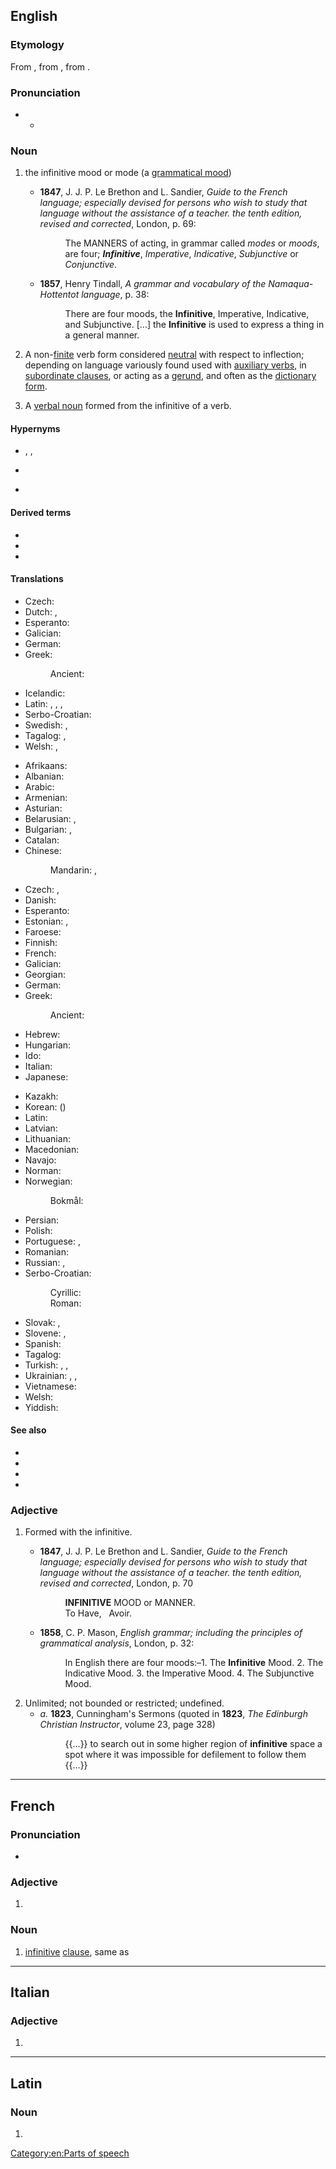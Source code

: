 ==English==
{{wikipedia}}

===Etymology===
From {{der|en|frm|infinitif}}, from {{der|en|LL|infinitivus||unlimited, indefinite}}, from {{der|en|la|infinitus||unlimited, infinite}}.

===Pronunciation===
* {{IPA|en|/ɪnˈfɪnɪtɪv/|/ɪnˈfɪnətɪv/}}
** {{audio|en|LL-Q1860 (eng)-Vealhurl-infinitive.wav|Audio (UK)}}

===Noun===
{{en-noun}}

# {{lb|en|grammar}} the infinitive mood or mode (a [[grammatical mood]])
#* '''1847''', J. J. P. Le Brethon and L. Sandier, ''Guide to the French language; especially devised for persons who wish to study that language without the assistance of a teacher. the tenth edition, revised and corrected'', London, p.&nbsp;69:
#*: The MANNERS of acting, in grammar called ''modes'' or ''moods'', are four; '''''Infinitive''''', ''Imperative'', ''Indicative'', ''Subjunctive'' or ''Conjunctive''.
#* '''1857''', Henry Tindall, ''A grammar and vocabulary of the Namaqua-Hottentot language'', p.&nbsp;38:
#*: There are four moods, the '''Infinitive''', Imperative, Indicative, and Subjunctive. [...] the '''Infinitive''' is used to express a thing in a general manner.
# {{lb|en|grammar}} A non-[[finite]] verb form considered [[neutral]] with respect to inflection; depending on language variously found used with [[auxiliary verb]]s, in [[subordinate clause]]s, or acting as a [[gerund]], and often as the [[dictionary form]].
# {{lb|en|grammar}} A [[verbal noun]] formed from the infinitive of a verb.

====Hypernyms====
* {{sense|mood or mode}} {{l|en|grammatical mood}}, {{l|en|mood}}, {{l|en|mode}}
* {{sense|verb (form)}} {{l|en|verb}}
* {{sense|verbal noun}} {{l|en|verbal}}

====Derived terms====
* {{l|en|bare infinitive}}
* {{l|en|full infinitive}}
* {{l|en|perfect infinitive}}

====Translations====
{{trans-top|a mood or mode of verbs}}
* Czech: {{t|cs|neurčitý způsob|m}}
* Dutch: {{t+|nl|infinitief|m}}, {{t+|nl|onbepaalde wijs|m}}
* Esperanto: {{t+|eo|infinitivo}}
* Galician: {{t+|gl|infinitivo|m}}
* German: {{t+|de|Infinitiv|m}}
* Greek:
*: Ancient: {{t|grc|ἀπαρέμφατος|f}}
{{trans-mid}}
* Icelandic: {{t+|is|nafnháttur|m}}
* Latin: {{t|la|infinitivus|m}}, {{t|la|infinitivus modus|m}}, {{t|la|modus infinitivus|m}}, {{t|la|modus perpetuus|m}}
* Serbo-Croatian: {{t+|sh|infinitiv}}
* Swedish: {{t+|sv|infinitiv|m}}, {{t|sv|obestämmt sätt}}
* Tagalog: {{t|tl|pawatas}}, {{t|tl|panaganong pawatas}}
* Welsh: {{t|cy|modd annherfynol|m}}, {{t+|cy|annherfynol|m}}
{{trans-bottom}}

{{trans-top|uninflected verb form}}
* Afrikaans: {{t+|af|infinitief}}
* Albanian: {{t|sq|infinitiv}}
* Arabic: {{t+|ar|مَصْدَر|m}} {{qualifier|verbal noun}}
* Armenian: {{t+|hy|անորոշ դերբայ}}
* Asturian: {{t|ast|infinitivu|m}}
* Belarusian: {{t|be|інфініты́ў|m|sc=Cyrl}}, {{t|be|нявызна́чаная фо́рма|f|sc=Cyrl}} {{qualifier|дзеясло́ва}}
* Bulgarian: {{t|bg|инфинити́в|m|sc=Cyrl}}, {{t|bg|неопределе́на фо́рма|f}} {{qualifier|на глаго́ла}}
* Catalan: {{t+|ca|infinitiu|m}}
* Chinese:
*: Mandarin: {{t|cmn|不定詞|sc=Hani}}, {{t|cmn|不定词|tr=bùdìngcí|sc=Hani}}
* Czech: {{t+|cs|infinitiv|m-in}}, {{t+|cs|neurčitek|m-in}}
* Danish: {{t+|da|infinitiv}}
* Esperanto: {{t+|eo|infinitivo}}
* Estonian: {{t|et|tegevusnimi}}, {{t+|et|infinitiiv}}
* Faroese: {{t|fo|navnháttur|m}}
* Finnish: {{t+|fi|infinitiivi}}
* French: {{t+|fr|infinitif|m}}
* Galician: {{t+|gl|infinitivo|m}}
* Georgian: {{t|ka|ინფინიტივი}}
* German: {{t+|de|Infinitiv|n|m}}
* Greek: {{t+|el|απαρέμφατο|n}}
*: Ancient: {{t|grc|ἀπαρέμφατος|f}}
* Hebrew: {{t|he|שֵׁם פֹּעַל|m|tr=shem-pó'al|sc=Hebr}}
* Hungarian: {{t+|hu|főnévi igenév}}
* Ido: {{t+|io|infinitivo}}
* Italian: {{t+|it|infinito|m}}
* Japanese: {{t+|ja|不定詞|tr=ふていし, futeishi}}
{{trans-mid}}
* Kazakh: {{t|kk|инфинитив|sc=Cyrl}}
* Korean: {{t+|ko|부정사}} ({{t+|ko|不定詞}})
* Latin: {{t|la|aparemphatum|n}}
* Latvian: {{t|lv|nenoteiksme|f}}
* Lithuanian: {{t+|lt|bendratis|f}}
* Macedonian: {{t|mk|и́нфинитив|m|sc=Cyrl}}
* Navajo: {{t|nv|bee áhodoonííł saad}}
* Norman: {{t|nrf|înfinnitif|m}}
* Norwegian:
*: Bokmål: {{t|nb|infinitiv|m}}
* Persian: {{t+|fa|مصدر|tr=masdar|sc=fa-Arab}}
* Polish: {{t+|pl|bezokolicznik|m-in}}
* Portuguese: {{t+|pt|infinitivo|m}}, {{t+|pt|infinito|m}}
* Romanian: {{t+|ro|infinitiv|n}}
* Russian: {{t|ru|неопределённая фо́рма|f}} {{qualifier|глаго́ла}}, {{t+|ru|инфинити́в|m}}
* Serbo-Croatian:
*: Cyrillic: {{t|sh|инфинитив|m}}
*: Roman: {{t+|sh|infinitiv|m}}
* Slovak: {{t|sk|neurčitok|m-in}}, {{t|sk|infinitív|m-in}}
* Slovene: {{t+|sl|nedoločnik|m}}, {{t|sl|ínfinitiv|m}}
* Spanish: {{t+|es|infinitivo|m}}
* Tagalog: {{t|tl|pawatas}}
* Turkish: {{t+|tr|mastar}}, {{t+|tr|eylemlik}}, {{t+|tr|isim-fiil}}
* Ukrainian: {{t|uk|інфініти́в|m|sc=Cyrl}}, {{t|uk|дієйме́нник|m|sc=Cyrl}}, {{t|uk|невизна́чена фо́рма|f|sc=Cyrl}} {{qualifier|дієсло́ва}}
* Vietnamese: {{t|vi|lối vô định}}
* Welsh: {{t|cy|berf annherfynol|m}}
* Yiddish: {{t|yi|אינפֿיניטיוו|m}}
{{trans-bottom}}

====See also====
* {{l|en|gerund}}
* {{l|en|supine}}
* {{l|en|lemma}}
* {{l|en|verb}}

===Adjective===
{{en-adj|-}}

# {{lb|en|grammar}} Formed with the infinitive.
#* '''1847''', J. J. P. Le Brethon and L. Sandier, ''Guide to the French language; especially devised for persons who wish to study that language without the assistance of a teacher. the tenth edition, revised and corrected'', London, p.&nbsp;70
#*: '''INFINITIVE''' MOOD or MANNER.<br />To Have, &nbsp; Avoir.
#* '''1858''', C. P. Mason, ''English grammar; including the principles of grammatical analysis'', London, p.&nbsp;32:
#*: In English there are four moods:–1. The '''Infinitive''' Mood. 2. The Indicative Mood. 3. the Imperative Mood. 4. The Subjunctive Mood.
# Unlimited; not bounded or restricted; undefined.
#* ''a.'' '''1823''', Cunningham's Sermons (quoted in '''1823''', ''The Edinburgh Christian Instructor'', volume 23, page 328)
#*: {{...}} to search out in some higher region of '''infinitive''' space a spot where it was impossible for defilement to follow them {{...}}

[[Category:en:Parts of speech]]

----

==French==

===Pronunciation===
* {{audio|fr|LL-Q150 (fra)-Poslovitch-infinitive.wav|Audio}}

===Adjective===
{{head|fr|adjective form}}

# {{feminine singular of|fr|infinitif}}

===Noun===
{{fr-noun|f}}

# [[#English|infinitive]] [[clause]], same as {{m|fr|proposition infinitive}}

----

==Italian==

===Adjective===
{{head|it|adjective form|g=f}}

# {{feminine plural of|it|infinitivo}}

----

==Latin==

===Noun===
{{la-noun-form|īnfīnītīve}}

# {{inflection of|la|īnfīnītīvus||voc|s}}